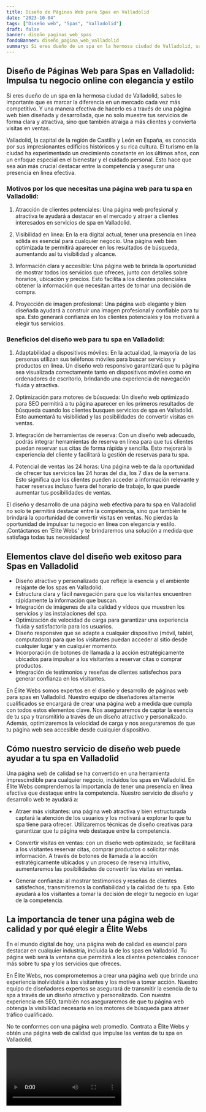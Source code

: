 ```yaml
---
title: Diseño de Páginas Web para Spas en Valladolid
date: "2023-10-04"
tags: ["Diseño web", "Spas", "Valladolid"]
draft: false
banner: diseño_paginas_web_spas
fondoBanner: diseño_pagina_web_valladolid
summary: Si eres dueño de un spa en la hermosa ciudad de Valladolid, sabes lo importante que es marcar la diferencia en un mercado cada vez más competitivo. Y una manera efectiva de hacerlo es a través de una página web bien diseñada y desarrollada, que no solo muestre tus servicios de forma clara y atractiva, sino que también atraiga a más clientes y convierta visitas en ventas.
---
```



## Diseño de Páginas Web para Spas en Valladolid: Impulsa tu negocio online con elegancia y estilo

Si eres dueño de un spa en la hermosa ciudad de Valladolid, sabes lo importante que es marcar la diferencia en un mercado cada vez más competitivo. Y una manera efectiva de hacerlo es a través de una página web bien diseñada y desarrollada, que no solo muestre tus servicios de forma clara y atractiva, sino que también atraiga a más clientes y convierta visitas en ventas.

Valladolid, la capital de la región de Castilla y León en España, es conocida por sus impresionantes edificios históricos y su rica cultura. El turismo en la ciudad ha experimentado un crecimiento constante en los últimos años, con un enfoque especial en el bienestar y el cuidado personal. Esto hace que sea aún más crucial destacar entre la competencia y asegurar una presencia en línea efectiva.

### Motivos por los que necesitas una página web para tu spa en Valladolid:

1. Atracción de clientes potenciales: Una página web profesional y atractiva te ayudará a destacar en el mercado y atraer a clientes interesados en servicios de spa en Valladolid.

2. Visibilidad en línea: En la era digital actual, tener una presencia en línea sólida es esencial para cualquier negocio. Una página web bien optimizada te permitirá aparecer en los resultados de búsqueda, aumentando así tu visibilidad y alcance.

3. Información clara y accesible: Una página web te brinda la oportunidad de mostrar todos los servicios que ofreces, junto con detalles sobre horarios, ubicación y precios. Esto facilita a los clientes potenciales obtener la información que necesitan antes de tomar una decisión de compra.

4. Proyección de imagen profesional: Una página web elegante y bien diseñada ayudará a construir una imagen profesional y confiable para tu spa. Esto generará confianza en los clientes potenciales y los motivará a elegir tus servicios.

### Beneficios del diseño web para tu spa en Valladolid:

1. Adaptabilidad a dispositivos móviles: En la actualidad, la mayoría de las personas utilizan sus teléfonos móviles para buscar servicios y productos en línea. Un diseño web responsivo garantizará que tu página sea visualizada correctamente tanto en dispositivos móviles como en ordenadores de escritorio, brindando una experiencia de navegación fluida y atractiva.

2. Optimización para motores de búsqueda: Un diseño web optimizado para SEO permitirá a tu página aparecer en los primeros resultados de búsqueda cuando los clientes busquen servicios de spa en Valladolid. Esto aumentará tu visibilidad y las posibilidades de convertir visitas en ventas.

3. Integración de herramientas de reserva: Con un diseño web adecuado, podrás integrar herramientas de reserva en línea para que tus clientes puedan reservar sus citas de forma rápida y sencilla. Esto mejorará la experiencia del cliente y facilitará la gestión de reservas para tu spa.

4. Potencial de ventas las 24 horas: Una página web te da la oportunidad de ofrecer tus servicios las 24 horas del día, los 7 días de la semana. Esto significa que los clientes pueden acceder a información relevante y hacer reservas incluso fuera del horario de trabajo, lo que puede aumentar tus posibilidades de ventas.

El diseño y desarrollo de una página web efectiva para tu spa en Valladolid no solo te permitirá destacar entre la competencia, sino que también te brindará la oportunidad de convertir visitas en ventas. No pierdas la oportunidad de impulsar tu negocio en línea con elegancia y estilo. ¡Contáctanos en 'Élite Webs' y te brindaremos una solución a medida que satisfaga todas tus necesidades!

<GifSeo />

<Cta />

## Elementos clave del diseño web exitoso para Spas en Valladolid

- Diseño atractivo y personalizado que refleje la esencia y el ambiente relajante de los spas en Valladolid.
- Estructura clara y fácil navegación para que los visitantes encuentren rápidamente la información que buscan.
- Integración de imágenes de alta calidad y vídeos que muestren los servicios y las instalaciones del spa.
- Optimización de velocidad de carga para garantizar una experiencia fluida y satisfactoria para los usuarios.
- Diseño responsive que se adapte a cualquier dispositivo (móvil, tablet, computadora) para que los visitantes puedan acceder al sitio desde cualquier lugar y en cualquier momento.
- Incorporación de botones de llamada a la acción estratégicamente ubicados para impulsar a los visitantes a reservar citas o comprar productos.
- Integración de testimonios y reseñas de clientes satisfechos para generar confianza en los visitantes.

En Élite Webs somos expertos en el diseño y desarrollo de páginas web para spas en Valladolid. Nuestro equipo de diseñadores altamente cualificados se encargará de crear una página web a medida que cumpla con todos estos elementos clave. Nos aseguraremos de captar la esencia de tu spa y transmitirlo a través de un diseño atractivo y personalizado. Además, optimizaremos la velocidad de carga y nos aseguraremos de que tu página web sea accesible desde cualquier dispositivo.

## Cómo nuestro servicio de diseño web puede ayudar a tu spa en Valladolid

Una página web de calidad se ha convertido en una herramienta imprescindible para cualquier negocio, incluidos los spas en Valladolid. En Élite Webs comprendemos la importancia de tener una presencia en línea efectiva que destaque entre la competencia. Nuestro servicio de diseño y desarrollo web te ayudará a:

- Atraer más visitantes: una página web atractiva y bien estructurada captará la atención de los usuarios y los motivará a explorar lo que tu spa tiene para ofrecer. Utilizaremos técnicas de diseño creativas para garantizar que tu página web destaque entre la competencia.

- Convertir visitas en ventas: con un diseño web optimizado, se facilitará a los visitantes reservar citas, comprar productos o solicitar más información. A través de botones de llamada a la acción estratégicamente ubicados y un proceso de reserva intuitivo, aumentaremos las posibilidades de convertir las visitas en ventas.

- Generar confianza: al mostrar testimonios y reseñas de clientes satisfechos, transmitiremos la confiabilidad y la calidad de tu spa. Esto ayudará a los visitantes a tomar la decisión de elegir tu negocio en lugar de la competencia.

## La importancia de tener una página web de calidad y por qué elegir a Élite Webs

En el mundo digital de hoy, una página web de calidad es esencial para destacar en cualquier industria, incluida la de los spas en Valladolid. Tu página web será la ventana que permitirá a los clientes potenciales conocer más sobre tu spa y los servicios que ofreces.

En Élite Webs, nos comprometemos a crear una página web que brinde una experiencia inolvidable a los visitantes y los motive a tomar acción. Nuestro equipo de diseñadores expertos se asegurará de transmitir la esencia de tu spa a través de un diseño atractivo y personalizado. Con nuestra experiencia en SEO, también nos aseguraremos de que tu página web obtenga la visibilidad necesaria en los motores de búsqueda para atraer tráfico cualificado.

No te conformes con una página web promedio. Contrata a Élite Webs y obtén una página web de calidad que impulse las ventas de tu spa en Valladolid.

<Video />

<CtaBot job="Spas" city="Valladolid" />

<Gmaps query="Valladolid+españa+maps" />
